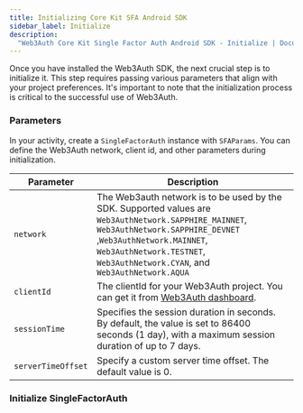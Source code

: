 ```yaml
---
title: Initializing Core Kit SFA Android SDK
sidebar_label: Initialize
description:
  "Web3Auth Core Kit Single Factor Auth Android SDK - Initialize | Documentation - Web3Auth"
---
```




Once you have installed the Web3Auth SDK, the next crucial step is to initialize it. This step
requires passing various parameters that align with your project preferences. It's important to note
that the initialization process is critical to the successful use of Web3Auth.

### Parameters

In your activity, create a `SingleFactorAuth` instance with `SFAParams`. You can define the Web3Auth
network, client id, and other parameters during initialization.

| Parameter          | Description                                                                                                                                                                                                                                         |
| ------------------ | --------------------------------------------------------------------------------------------------------------------------------------------------------------------------------------------------------------------------------------------------- |
| `network`          | The Web3auth network is to be used by the SDK. Supported values are `Web3AuthNetwork.SAPPHIRE_MAINNET`, `Web3AuthNetwork.SAPPHIRE_DEVNET` ,`Web3AuthNetwork.MAINNET`, `Web3AuthNetwork.TESTNET`, `Web3AuthNetwork.CYAN`, and `Web3AuthNetwork.AQUA` |
| `clientId`         | The clientId for your Web3Auth project. You can get it from [Web3Auth dashboard](https://dashboard.web3auth.io/).                                                                                                                                   |
| `sessionTime`      | Specifies the session duration in seconds. By default, the value is set to 86400 seconds (1 day), with a maximum session duration of up to 7 days.                                                                                                  |
| `serverTimeOffset` | Specify a custom server time offset. The default value is 0.                                                                                                                                                                                        |

### Initialize SingleFactorAuth

<Initialization />
